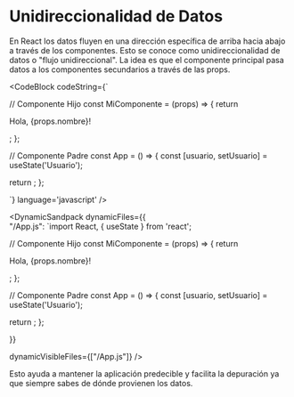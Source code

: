 
# Unidireccionalidad de Datos

En React los datos fluyen en una dirección específica de arriba hacia abajo a través de los componentes. Esto se conoce como unidireccionalidad de datos o "flujo unidireccional". 
La idea es que el componente principal pasa datos a los componentes secundarios a través de las props.

<CodeBlock
  codeString={`

// Componente Hijo
const MiComponente = (props) => {
  return <p>Hola, {props.nombre}!</p>;
};

// Componente Padre
const App = () => {
  const [usuario, setUsuario] = useState('Usuario');

  return <MiComponente nombre={usuario} />;
};

  `} 
  language='javascript'
/>

<DynamicSandpack
dynamicFiles={{    
"/App.js": 
`import React, { useState } from 'react';

// Componente Hijo
const MiComponente = (props) => {
  return <p>Hola, {props.nombre}!</p>;
};

// Componente Padre
const App = () => {
  const [usuario, setUsuario] = useState('Usuario');

  return <MiComponente nombre={usuario} />;
};

}}
  
  dynamicVisibleFiles={["/App.js"]}
/>

Esto ayuda a mantener la aplicación predecible y facilita la depuración ya que siempre sabes de dónde provienen los datos.